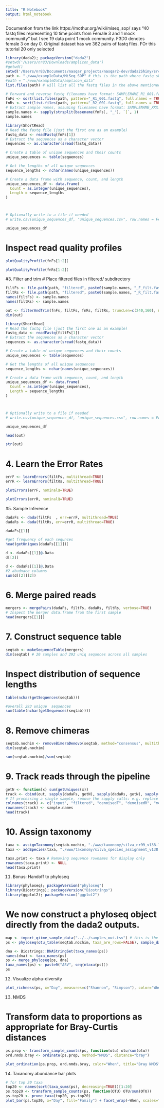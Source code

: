 ```yaml
---
title: "R Notebook"
output: html_notebook
---
```


Documention from the link https://mothur.org/wiki/miseq_sop/
says "40 fastq files representing 10 time points from Female 3 and 1 mock community" but I see 19 data point 1 mock community.
F3D0 denotes female 3 on day 0.
Original dataset has we 362 pairs of fastq files. FOr this tutorial 20 only selected


```r

library(dada2); packageVersion("dada2")
#setwd('/Users/nr83/Downloads/amplicon_data')
#getwd()
setwd('/Users/nr83/Documents/nasqar_projects/nasqar2-dev/dada2Shiny/src/')
path <- "./www/exampleData/MiSeq_SOP" # this is the path where fastq should be
#path = "./www/exampleData/amplicon_data"
list.files(path) # will list all the fastq files in the above mentioned directory

```


```r
# Forward and reverse fastq filenames have format: SAMPLENAME_R1_001.fastq and SAMPLENAME_R2_001.fastq
fnFs <- sort(list.files(path, pattern="_R1_001.fastq", full.names = TRUE))
fnRs <- sort(list.files(path, pattern="_R2_001.fastq", full.names = TRUE))
# Extract sample names, assuming filenames have format: SAMPLENAME_XXX.fastq
sample.names <- sapply(strsplit(basename(fnFs), "_"), `[`, 1)
sample.names
```




```R
library(ShortRead)
# Read the fastq file (just the first one as an example)
fastq_data <- readFastq(fnFs[1])
# Extract the sequences as a character vector
sequences <- as.character(sread(fastq_data))

# Create a table of unique sequences and their counts
unique_sequences <- table(sequences)

# Get the lengths of all unique sequences
sequence_lengths <- nchar(names(unique_sequences))

# Create a data frame with sequence, count, and length
unique_sequences_df <- data.frame(
  Count = as.integer(unique_sequences),
  Length = sequence_lengths
)



# Optionally write to a file if needed
# write.csv(unique_sequences_df, "unique_sequences.csv", row.names = FALSE)

unique_sequences_df
```




# Inspect read quality profiles

```r

plotQualityProfile(fnFs[1:2])

```


```r


plotQualityProfile(fnRs[1:2])
```

#3. Filter and trim
# Place filtered files in filtered/ subdirectory

```r

filtFs <- file.path(path, "filtered", paste0(sample.names, "_F_filt.fastq.gz"))
filtRs <- file.path(path, "filtered", paste0(sample.names, "_R_filt.fastq.gz"))
names(filtFs) <- sample.names
names(filtRs) <- sample.names

out <- filterAndTrim(fnFs, filtFs, fnRs, filtRs, truncLen=c(240,160), maxN=0, maxEE=c(2,2), truncQ=2, rm.phix=TRUE, compress=TRUE, multithread=FALSE) # On Windows set multithread=FALSE
dim(out)
```


```R
library(ShortRead)
# Read the fastq file (just the first one as an example)
fastq_data <- readFastq(filtFs[1])
# Extract the sequences as a character vector
sequences <- as.character(sread(fastq_data))

# Create a table of unique sequences and their counts
unique_sequences <- table(sequences)

# Get the lengths of all unique sequences
sequence_lengths <- nchar(names(unique_sequences))

# Create a data frame with sequence, count, and length
unique_sequences_df <- data.frame(
  Count = as.integer(unique_sequences),
  Length = sequence_lengths
)



# Optionally write to a file if needed
# write.csv(unique_sequences_df, "unique_sequences.csv", row.names = FALSE)

unique_sequences_df
```


```r
head(out)
```


```r
str(out)
```



# 4. Learn the Error Rates
```r

errF <- learnErrors(filtFs, multithread=TRUE)
errR <- learnErrors(filtRs, multithread=TRUE)
```


```r
plotErrors(errF, nominalQ=TRUE)
```

```r
plotErrors(errR, nominalQ=TRUE)
```

#5. Sample Inference

```r
dadaFs <- dada(filtFs  , err=errF, multithread=TRUE)
dadaRs <- dada(filtRs, err=errR, multithread=TRUE)
```

```r
dadaFs[[1]]
```


```r
#get frequency of each sequnces
head(getUniques(dadaFs[[1]]))


```

```r
d <- dadaFs[[1]]@.Data
d[[2]]
```

```r
d <- dadaFs[[1]]@.Data
#2 abudnace columns
sum(d[[2]][2])

```




# 6. Merge paired reads

```r

mergers <- mergePairs(dadaFs, filtFs, dadaRs, filtRs, verbose=TRUE)
# Inspect the merger data.frame from the first sample
head(mergers[[1]])

```

# 7. Construct sequence table



```r
seqtab <- makeSequenceTable(mergers)
dim(seqtab) # 20 samples and 292 uniq sequnces across all samples
```

# Inspect distribution of sequence lengths
```r
table(nchar(getSequences(seqtab)))
```


```r
#overall 293 unique  sequences
sum(table(nchar(getSequences(seqtab))))
```

# 8. Remove chimeras

```r
seqtab.nochim <- removeBimeraDenovo(seqtab, method="consensus", multithread=TRUE, verbose=TRUE)
dim(seqtab.nochim)
```

```r
sum(seqtab.nochim)/sum(seqtab)
```


# 9. Track reads through the pipeline

```r
getN <- function(x) sum(getUniques(x))
track <- cbind(out, sapply(dadaFs, getN), sapply(dadaRs, getN), sapply(mergers, getN), rowSums(seqtab.nochim))
# If processing a single sample, remove the sapply calls: e.g. replace sapply(dadaFs, getN) with getN(dadaFs)
colnames(track) <- c("input", "filtered", "denoisedF", "denoisedR", "merged", "nonchim")
rownames(track) <- sample.names
head(track)
```

# 10. Assign taxonomy

```r
taxa <- assignTaxonomy(seqtab.nochim, "./www/taxonomy/silva_nr99_v138.1_train_set.fa.gz") # this is the hypothetical path but you need to add the database to a location and then give path to the files
taxa <- addSpecies(taxa, "./www/taxonomy/silva_species_assignment_v138.1.fa.gz") # this is the hypothetical path but you need to add the database to a location and then give path to the files

taxa.print <- taxa # Removing sequence rownames for display only
rownames(taxa.print) <- NULL
head(taxa.print)
```

11. Bonus: Handoff to phyloseq

```r

library(phyloseq); packageVersion("phyloseq")
library(Biostrings); packageVersion("Biostrings")
library(ggplot2); packageVersion("ggplot2")
```

# We now construct a phyloseq object directly from the dada2 outputs.

```r
map <- import_qiime_sample_data("../../samples_out.tsv") # this is the hypothetical path but you need to add the location of the metadata file here
ps <- phyloseq(otu_table(seqtab.nochim, taxa_are_rows=FALSE), sample_data(map), tax_table(taxa))

dna <- Biostrings::DNAStringSet(taxa_names(ps))
names(dna) <- taxa_names(ps)
ps <- merge_phyloseq(ps, dna)
taxa_names(ps) <- paste0("ASV", seq(ntaxa(ps)))
ps
```

12. Visualize alpha-diversity

```r
plot_richness(ps, x="Day", measures=c("Shannon", "Simpson"), color="When") # Day and When should be changed accroding to metadata information 

```

13. NMDS



# Transform data to proportions as appropriate for Bray-Curtis distances

```r
ps.prop <- transform_sample_counts(ps, function(otu) otu/sum(otu))
ord.nmds.bray <- ordinate(ps.prop, method="NMDS", distance="bray")

plot_ordination(ps.prop, ord.nmds.bray, color="When", title="Bray NMDS")
```

14. Taxanomy abundance bar plots

```r
# for top 20 taxa
top20 <- names(sort(taxa_sums(ps), decreasing=TRUE))[1:20]
ps.top20 <- transform_sample_counts(ps, function(OTU) OTU/sum(OTU))
ps.top20 <- prune_taxa(top20, ps.top20)
plot_bar(ps.top20, x="Day", fill="Family") + facet_wrap(~When, scales="free_x")
```
